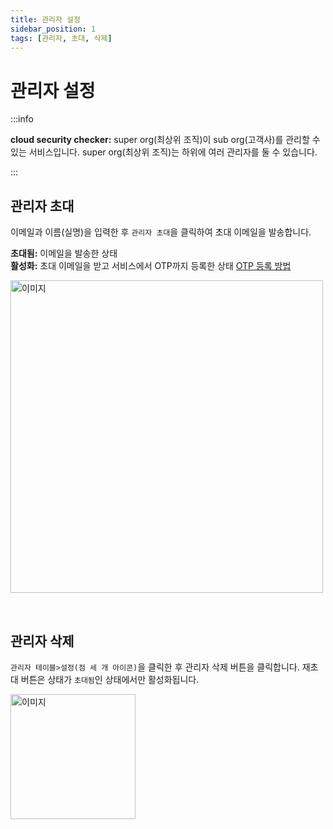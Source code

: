 ```yaml
---
title: 관리자 설정
sidebar_position: 1
tags: [관리자, 초대, 삭제]
---
```



# 관리자 설정

:::info

**cloud security checker:** super org(최상위 조직)이 sub org(고객사)를 관리할 수 있는 서비스입니다. super org(최상위 조직)는 하위에 여러 관리자를 둘 수 있습니다.

:::

## 관리자 초대

이메일과 이름(실명)을 입력한 후 `관리자 초대`을 클릭하여 초대 이메일을 발송합니다.

**초대됨:** 이메일을 발송한 상태<br/>
**활성화:** 초대 이메일을 받고 서비스에서 OTP까지 등록한 상태 [OTP 등록 방법](/docs/otp/otp.mdx)

<img width="500" src={admin1} alt="이미지" />

<p>&nbsp;</p>

## 관리자 삭제

`관리자 테이블>설정(점 세 개 아이콘)`을 클릭한 후 관리자 삭제 버튼을 클릭합니다. 재초대 버튼은 상태가 `초대됨`인 상태에서만 활성화됩니다.

<img width="200" src={admin2} alt="이미지" />
